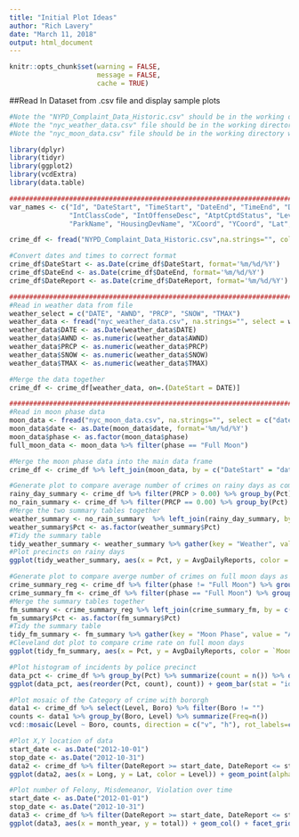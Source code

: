 ```yaml
---
title: "Initial Plot Ideas"
author: "Rich Lavery"
date: "March 11, 2018"
output: html_document
---
```


```r
knitr::opts_chunk$set(warning = FALSE,
                      message = FALSE, 
                      cache = TRUE)
```


##Read In Dataset from .csv file and display sample plots

```r
#Note the "NYPD_Complaint_Data_Historic.csv" should be in the working directory when running this file.
#Note the "nyc_weather_data.csv" file should be in the working directory when running this file.
#Note the "nyc_moon_data.csv" file should be in the working directory when running this file.

library(dplyr)
library(tidyr)
library(ggplot2)
library(vcdExtra)
library(data.table)

########################################################################################
var_names <- c("Id", "DateStart", "TimeStart", "DateEnd", "TimeEnd", "DateReport", "ClassCode", "OffenseDesc", 
               "IntClassCode", "IntOffenseDesc", "AtptCptdStatus", "Level", "Jurisdiction", "Boro", "Pct", "LocOfOccr", "PremDesc", 
               "ParkName", "HousingDevName", "XCoord", "YCoord", "Lat", "Long", "Lat_Long")

crime_df <- fread("NYPD_Complaint_Data_Historic.csv",na.strings="", col.names = var_names, stringsAsFactors = TRUE)

#Convert dates and times to correct format
crime_df$DateStart <- as.Date(crime_df$DateStart, format='%m/%d/%Y')
crime_df$DateEnd <- as.Date(crime_df$DateEnd, format='%m/%d/%Y')
crime_df$DateReport <- as.Date(crime_df$DateReport, format='%m/%d/%Y')

########################################################################################
#Read in weather data from file
weather_select = c("DATE", "AWND", "PRCP", "SNOW", "TMAX")
weather_data <- fread("nyc_weather_data.csv", na.strings="", select = weather_select, stringsAsFactors = FALSE)
weather_data$DATE <- as.Date(weather_data$DATE)
weather_data$AWND <- as.numeric(weather_data$AWND)
weather_data$PRCP <- as.numeric(weather_data$PRCP)
weather_data$SNOW <- as.numeric(weather_data$SNOW)
weather_data$TMAX <- as.numeric(weather_data$TMAX)

#Merge the data together
crime_df <- crime_df[weather_data, on=.(DateStart = DATE)]

###############################################################################
#Read in moon phase data
moon_data <- fread("nyc_moon_data.csv", na.strings="", select = c("date", "phase"), stringsAsFactors = FALSE)
moon_data$date <- as.Date(moon_data$date, format='%m/%d/%Y')
moon_data$phase <- as.factor(moon_data$phase)
full_moon_data <- moon_data %>% filter(phase == "Full Moon")

#Merge the moon phase data into the main data frame
crime_df <- crime_df %>% left_join(moon_data, by = c("DateStart" = "date"))

#Generate plot to compare average number of crimes on rainy days as compared to non-rainy days
rainy_day_summary <- crime_df %>% filter(PRCP > 0.00) %>% group_by(Pct) %>% summarize(count_rain = n(), n_days_rain = n_distinct(DateStart), Rain = count_rain/n_days_rain) %>% drop_na() %>% select(Pct, Rain)
no_rain_summary <- crime_df %>% filter(PRCP == 0.00) %>% group_by(Pct) %>% summarize(count_no_rain = n(), n_days_no_rain = n_distinct(DateStart), NoRain = count_no_rain/n_days_no_rain) %>% drop_na() %>% select(Pct, NoRain)
#Merge the two summary tables together
weather_summary <- no_rain_summary  %>% left_join(rainy_day_summary, by = c("Pct" = "Pct"))
weather_summary$Pct <- as.factor(weather_summary$Pct)
#Tidy the summary table
tidy_weather_summary <- weather_summary %>% gather(key = "Weather", value = "AvgDailyReports", -Pct)
#Plot precincts on rainy days
ggplot(tidy_weather_summary, aes(x = Pct, y = AvgDailyReports, color = Weather)) + geom_point() + coord_flip() + ggtitle("Affect of Precipitation on Crime Reports")

#Generate plot to compare averge number of crimes on full moon days as compared to non-full moon days
crime_summary_reg <- crime_df %>% filter(phase != "Full Moon") %>% group_by(Pct) %>% summarize(count_reg = n(), n_days_reg = n_distinct(DateStart), Avg_Reg = count_reg/n_days_reg) %>% drop_na() %>% select(Pct, Avg_Reg)
crime_summary_fm <- crime_df %>% filter(phase == "Full Moon") %>% group_by(Pct) %>% summarize(count_fm = n(), n_days_fm = n_distinct(DateStart), Avg_Fm = count_fm/n_days_fm) %>% drop_na() %>% select(Pct, Avg_Fm)
#Merge the summary tables together
fm_summary <- crime_summary_reg %>% left_join(crime_summary_fm, by = c("Pct" = "Pct"))
fm_summary$Pct <- as.factor(fm_summary$Pct)
#Tidy the summary table
tidy_fm_summary <- fm_summary %>% gather(key = "Moon Phase", value = "AvgDailyReports", -Pct)
#Cleveland dot plot to compare crime rate on full moon days
ggplot(tidy_fm_summary, aes(x = Pct, y = AvgDailyReports, color = `Moon Phase`)) + geom_point() + coord_flip() + ggtitle("Affect of Full Moon on Crime Reports")

#Plot histogram of incidents by police precinct
data_pct <- crime_df %>% group_by(Pct) %>% summarize(count = n()) %>% drop_na()
ggplot(data_pct, aes(reorder(Pct, count), count)) + geom_bar(stat = "identity") + xlab("Precint Number") + ggtitle("Incidents by Precinct") + coord_flip()

#Plot mosaic of the Category of crime with bororgh
data1 <- crime_df %>% select(Level, Boro) %>% filter(Boro != "")
counts <- data1 %>% group_by(Boro, Level) %>% summarize(Freq=n())
vcd::mosaic(Level ~ Boro, counts, direction = c("v", "h"), rot_labels=c(90,90,0,0))

#Plot X,Y location of data
start_date <- as.Date("2012-10-01")
stop_date <- as.Date("2012-10-31")
data2 <- crime_df %>% filter(DateReport >= start_date, DateReport <= stop_date) %>% select(Level, Boro, Lat, Long) %>% drop_na() 
ggplot(data2, aes(x = Long, y = Lat, color = Level)) + geom_point(alpha = 0.3) + geom_density_2d(bins = 7)

#Plot number of Felony, Misdemeanor, Violation over time
start_date <- as.Date("2012-01-01")
stop_date <- as.Date("2012-10-31")
data3 <- crime_df %>% filter(DateReport >= start_date, DateReport <= stop_date) %>% select(DateReport, Level) %>% drop_na() %>% mutate(month_year = format(DateReport, "%m/%Y")) %>% group_by(month_year, Level) %>% summarize(total = n())
ggplot(data3, aes(x = month_year, y = total)) + geom_col() + facet_grid(~Level) + coord_flip()
```

